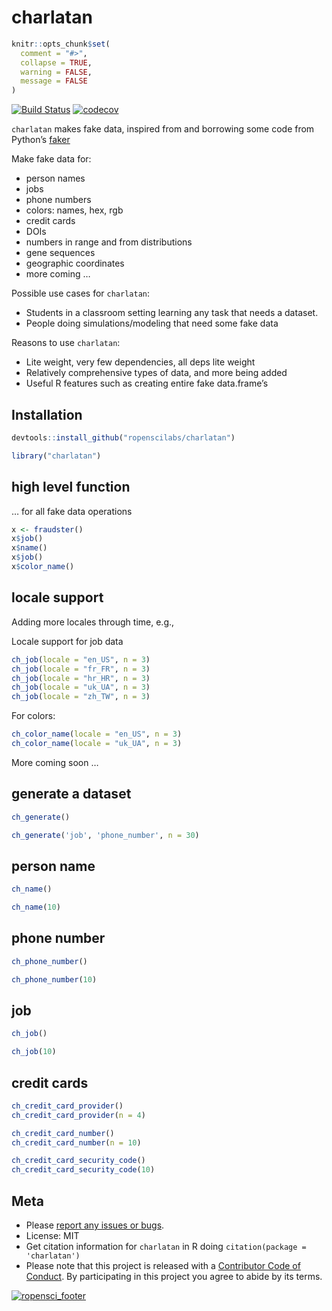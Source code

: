 charlatan
=========

```r
knitr::opts_chunk$set(
  comment = "#>",
  collapse = TRUE,
  warning = FALSE,
  message = FALSE
)
```

[![Build Status](https://travis-ci.org/ropenscilabs/charlatan.svg?branch=master)](https://travis-ci.org/ropenscilabs/charlatan)
[![codecov](https://codecov.io/gh/ropenscilabs/charlatan/branch/master/graph/badge.svg)](https://codecov.io/gh/ropenscilabs/charlatan)

`charlatan` makes fake data, inspired from and borrowing some code from Python's [faker](https://github.com/joke2k/faker) 

Make fake data for:

* person names
* jobs
* phone numbers
* colors: names, hex, rgb
* credit cards
* DOIs
* numbers in range and from distributions
* gene sequences
* geographic coordinates
* more coming ...

Possible use cases for `charlatan`:

* Students in a classroom setting learning any task that needs a dataset.
* People doing simulations/modeling that need some fake data

Reasons to use `charlatan`:

* Lite weight, very few dependencies, all deps lite weight
* Relatively comprehensive types of data, and more being added
* Useful R features such as creating entire fake data.frame's 

## Installation

```r
devtools::install_github("ropenscilabs/charlatan")
```

```r
library("charlatan")
```

## high level function 

... for all fake data operations

```r
x <- fraudster()
x$job()
x$name()
x$job()
x$color_name()
```

## locale support

Adding more locales through time, e.g., 

Locale support for job data

```r
ch_job(locale = "en_US", n = 3)
ch_job(locale = "fr_FR", n = 3)
ch_job(locale = "hr_HR", n = 3)
ch_job(locale = "uk_UA", n = 3)
ch_job(locale = "zh_TW", n = 3)
```

For colors:

```r
ch_color_name(locale = "en_US", n = 3)
ch_color_name(locale = "uk_UA", n = 3)
```

More coming soon ...

## generate a dataset

```r
ch_generate()
```

```r
ch_generate('job', 'phone_number', n = 30)
```


## person name

```r
ch_name()
```

```r
ch_name(10)
```


## phone number

```r
ch_phone_number()
```

```r
ch_phone_number(10)
```

## job

```r
ch_job()
```

```r
ch_job(10)
```

## credit cards

```r
ch_credit_card_provider()
ch_credit_card_provider(n = 4)
```

```r
ch_credit_card_number()
ch_credit_card_number(n = 10)
```

```r
ch_credit_card_security_code()
ch_credit_card_security_code(10)
```



## Meta

* Please [report any issues or bugs](https://github.com/ropenscilabs/charlatan/issues).
* License: MIT
* Get citation information for `charlatan` in R doing `citation(package = 'charlatan')`
* Please note that this project is released with a [Contributor Code of Conduct](CONDUCT.md). 
By participating in this project you agree to abide by its terms.

[![ropensci_footer](https://ropensci.org/public_images/github_footer.png)](https://ropensci.org)

